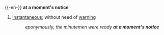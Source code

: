 {{-en-}}
{{idiom2}}
'''at a moment's notice'''
# [[instantaneous]]; without need of [[warning]]
#: ''eponymously, the minutemen were ready '''at a moment's notice'''''